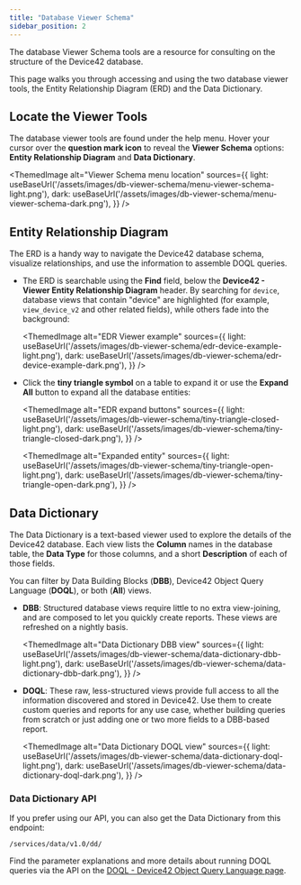 ```yaml
---
title: "Database Viewer Schema"
sidebar_position: 2
---
```



The database Viewer Schema tools are a resource for consulting on the structure of the Device42 database. 

This page walks you through accessing and using the two database viewer tools, the Entity Relationship Diagram (ERD) and the Data Dictionary.

## Locate the Viewer Tools

The database viewer tools are found under the help menu. Hover your cursor over the **question mark icon** to reveal the **Viewer Schema** options: **Entity Relationship Diagram** and **Data Dictionary**.

<ThemedImage
  alt="Viewer Schema menu location"
  sources={{
    light: useBaseUrl('/assets/images/db-viewer-schema/menu-viewer-schema-light.png'),
    dark: useBaseUrl('/assets/images/db-viewer-schema/menu-viewer-schema-dark.png'),
  }}
/>

## Entity Relationship Diagram

The ERD is a handy way to navigate the Device42 database schema, visualize relationships, and use the information to assemble DOQL queries. 

- The ERD is searchable using the **Find** field, below the **Device42 - Viewer Entity Relationship Diagram** header. By searching for `device`, database views that contain "device" are highlighted (for example, `view_device_v2` and other related fields), while others fade into the background:

    <ThemedImage
    alt="EDR Viewer example"
    sources={{
        light: useBaseUrl('/assets/images/db-viewer-schema/edr-device-example-light.png'),
        dark: useBaseUrl('/assets/images/db-viewer-schema/edr-device-example-dark.png'),
    }}
    />

- Click the **tiny triangle symbol** on a table to expand it or use the **Expand All** button to expand all the database entities:

    <ThemedImage
    alt="EDR expand buttons"
    sources={{
        light: useBaseUrl('/assets/images/db-viewer-schema/tiny-triangle-closed-light.png'),
        dark: useBaseUrl('/assets/images/db-viewer-schema/tiny-triangle-closed-dark.png'),
    }}
    />

    <ThemedImage
    alt="Expanded entity"
    sources={{
        light: useBaseUrl('/assets/images/db-viewer-schema/tiny-triangle-open-light.png'),
        dark: useBaseUrl('/assets/images/db-viewer-schema/tiny-triangle-open-dark.png'),
    }}
    />

## Data Dictionary

The Data Dictionary is a text-based viewer used to explore the details of the Device42 database. Each view lists the **Column** names in the database table, the **Data Type** for those columns, and a short **Description** of each of those fields.

You can filter by Data Building Blocks (**DBB**), Device42 Object Query Language (**DOQL**), or both (**All**) views.

- **DBB**: Structured database views require little to no extra view-joining, and are composed to let you quickly create reports. These views are refreshed on a nightly basis. 

    <ThemedImage
    alt="Data Dictionary DBB view"
    sources={{
        light: useBaseUrl('/assets/images/db-viewer-schema/data-dictionary-dbb-light.png'),
        dark: useBaseUrl('/assets/images/db-viewer-schema/data-dictionary-dbb-dark.png'),
    }}
    />

- **DOQL**: These raw, less-structured views provide full access to all the information discovered and stored in Device42. Use them to create custom queries and reports for any use case, whether building queries from scratch or just adding one or two more fields to a DBB-based report.

    <ThemedImage
    alt="Data Dictionary DOQL view"
    sources={{
        light: useBaseUrl('/assets/images/db-viewer-schema/data-dictionary-doql-light.png'),
        dark: useBaseUrl('/assets/images/db-viewer-schema/data-dictionary-doql-dark.png'),
    }}
    />

### Data Dictionary API

If you prefer using our API, you can also get the Data Dictionary from this endpoint: 

```
/services/data/v1.0/dd/
```
Find the parameter explanations and more details about running DOQL queries via the API on the [DOQL - Device42 Object Query Language page](index.mdx).

